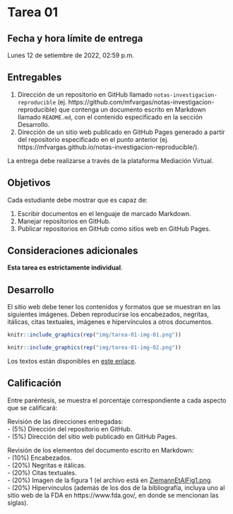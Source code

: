# Tarea 01 {.unnumbered}

## Fecha y hora límite de entrega {.unnumbered}

Lunes 12 de setiembre de 2022, 02:59 p.m.

## Entregables {.unnumbered}

1.  Dirección de un repositorio en GitHub llamado `notas-investigacion-reproducible` (ej. https://github.com/mfvargas/notas-investigacion-reproducible) que contenga un documento escrito en Markdown llamado `README.md`, con el contenido especificado en la sección Desarrollo.
2.  Dirección de un sitio web publicado en GitHub Pages generado a partir del repositorio especificado en el punto anterior (ej. https://mfvargas.github.io/notas-investigacion-reproducible/).

La entrega debe realizarse a través de la plataforma Mediación Virtual.

## Objetivos {.unnumbered}

Cada estudiante debe mostrar que es capaz de:

1.  Escribir documentos en el lenguaje de marcado Markdown.
2.  Manejar repositorios en GitHub.
3.  Publicar repositorios en GitHub como sitios web en GitHub Pages.

## Consideraciones adicionales {.unnumbered}

**Esta tarea es estrictamente individual**.

## Desarrollo {.unnumbered}

El sitio web debe tener los contenidos y formatos que se muestran en las siguientes imágenes. Deben reproducirse los encabezados, negritas, itálicas, citas textuales, imágenes e hipervínculos a otros documentos.

```r
knitr::include_graphics(rep("img/tarea-01-img-01.png"))
```

```r
knitr::include_graphics(rep("img/tarea-01-img-02.png"))
```

Los textos están disponibles en [este enlace](otros/tarea-01-texto.txt).

## Calificación {.unnumbered}

Entre paréntesis, se muestra el porcentaje correspondiente a cada aspecto que se calificará:

Revisión de las direcciones entregadas:\
- (5%) Dirección del repositorio en GitHub.\
- (5%) Dirección del sitio web publicado en GitHub Pages.

Revisión de los elementos del documento escrito en Markdown:\
- (10%) Encabezados.\
- (20%) Negritas e itálicas.\
- (20%) Citas textuales.\
- (20%) Imagen de la figura 1 (el archivo está en [ZiemannEtAlFig1.png](img/ZiemannEtAlFig1.png).\
- (20%) Hipervínculos (además de los dos de la bibliografía, incluya uno al sitio web de la FDA en https://www.fda.gov/, en donde se mencionan las siglas).
